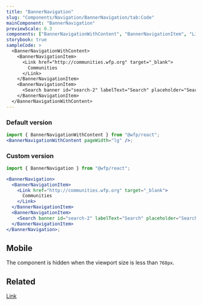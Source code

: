 ```yaml
---
title: "BannerNavigation"
slug: "Components/Navigation/BannerNavigation/tab:Code"
mainComponent: "BannerNavigation"
previewScale: 0.3
components: ["BannerNavigationWithContent", "BannerNavigationItem", "Link"]
storybook: true
sampleCode: >
  <BannerNavigationWithContent>
    <BannerNavigationItem>
      <Link href="http://communities.wfp.org" target="_blank">
        Communities
      </Link>
    </BannerNavigationItem>
    <BannerNavigationItem>
      <Search banner id="search-2" labelText="Search" placeholder="Search" />
    </BannerNavigationItem>
  </BannerNavigationWithContent>
---
```


### Default version

```jsx live forceFullWidth
import { BannerNavigationWithContent } from "@wfp/react";
<BannerNavigationWithContent pageWidth="lg" />;
```

### Custom version

```jsx live forceFullWidth
import { BannerNavigation } from "@wfp/react";

<BannerNavigation>
  <BannerNavigationItem>
    <Link href="http://communities.wfp.org" target="_blank">
      Communities
    </Link>
  </BannerNavigationItem>
  <BannerNavigationItem>
    <Search banner id="search-2" labelText="Search" placeholder="Search" />
  </BannerNavigationItem>
</BannerNavigation>;
```

## Mobile

The component is hidden when the viewport size is less than `768px`.

## Related

[Link](?path=/docs/components-link--link-regular)
